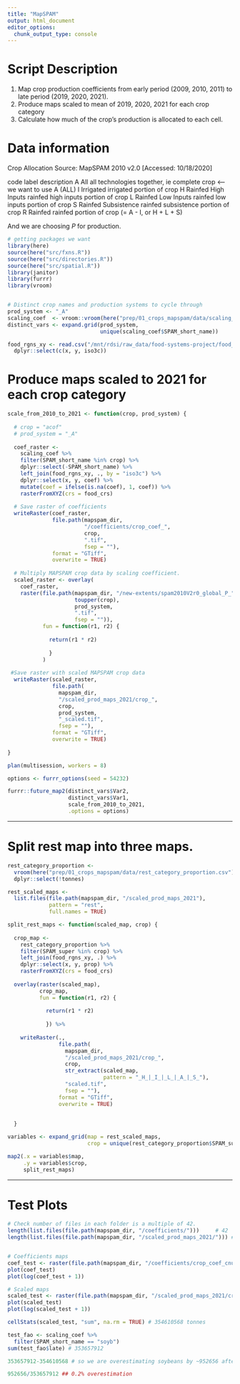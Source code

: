 ```yaml
---
title: "MapSPAM"
output: html_document
editor_options: 
  chunk_output_type: console
---
```


# Script Description

1. Map crop production coefficients from early period (2009, 2010, 2011) to late period (2019, 2020, 2021).
2. Produce maps scaled to mean of 2019, 2020, 2021 for each crop category 
3. Calculate how much of the crop's production is allocated to each cell.

# Data information
Crop Allocation Source: MapSPAM 2010 v2.0 [Accessed: 10/18/2020]


code	label	description
A	All	all technologies together, ie complete crop   <----- we want to use A (ALL)
I	Irrigated	irrigated portion of crop
H	Rainfed High Inputs	rainfed high inputs portion of crop
L	Rainfed Low Inputs	rainfed low inputs portion of crop
S	Rainfed Subsistence	rainfed subsistence portion of crop
R	Rainfed	rainfed portion of crop (= A - I, or H + L + S)

And we are choosing _P_ for production. 

```r
# getting packages we want
library(here)
source(here("src/fxns.R"))
source(here("src/directories.R"))
source(here("src/spatial.R"))
library(janitor)
library(furrr)
library(vroom)


# Distinct crop names and production systems to cycle through
prod_system <- "_A"
scaling_coef  <- vroom::vroom(here("prep/01_crops_mapspam/data/scaling_coef.csv"))
distinct_vars <- expand.grid(prod_system, 
                             unique(scaling_coef$SPAM_short_name))

food_rgns_xy <- read.csv("/mnt/rdsi/raw_data/food-systems-project/food_rgns_xy.csv") %>%
  dplyr::select(c(x, y, iso3c))

``` 

# Produce maps scaled to 2021 for each crop category 

```r
scale_from_2010_to_2021 <- function(crop, prod_system) {
  
  # crop = "acof"
  # prod_system = "_A"
  
  coef_raster <- 
    scaling_coef %>% 
    filter(SPAM_short_name %in% crop) %>% 
    dplyr::select(-SPAM_short_name) %>% 
    left_join(food_rgns_xy, ., by = "iso3c") %>% 
    dplyr::select(x, y, coef) %>% 
    mutate(coef = ifelse(is.na(coef), 1, coef)) %>% 
    rasterFromXYZ(crs = food_crs)
  
  # Save raster of coefficients
  writeRaster(coef_raster, 
              file.path(mapspam_dir,
                        "/coefficients/crop_coef_",
                        crop,
                        ".tif",
                        fsep = ""), 
              format = "GTiff", 
              overwrite = TRUE)
  
  # Multiply MAPSPAM crop data by scaling coefficient.  
  scaled_raster <- overlay(
    coef_raster, 
    raster(file.path(mapspam_dir, "/new-extents/spam2010V2r0_global_P_", 
                     toupper(crop), 
                     prod_system, 
                     ".tif",
                     fsep = "")), 
           fun = function(r1, r2) {
             
             return(r1 * r2)
             
             }
           )
      
 #Save raster with scaled MAPSPAM crop data
  writeRaster(scaled_raster, 
              file.path(
                mapspam_dir,
                "/scaled_prod_maps_2021/crop_",
                crop,
                prod_system,
                "_scaled.tif",
                fsep = ""),
              format = "GTiff", 
              overwrite = TRUE)
  
}

plan(multisession, workers = 8)

options <- furrr_options(seed = 54232)

furrr::future_map2(distinct_vars$Var2,
                   distinct_vars$Var1, 
                   scale_from_2010_to_2021,
                   .options = options)
```

-------------------------------------------------------------------------------

# Split rest map into three maps.

```r
rest_category_proportion <- 
  vroom(here("prep/01_crops_mapspam/data/rest_category_proportion.csv")) %>% 
  dplyr::select(!tonnes)

rest_scaled_maps <- 
  list.files(file.path(mapspam_dir, "/scaled_prod_maps_2021"), 
             pattern = "rest",
             full.names = TRUE)

split_rest_maps <- function(scaled_map, crop) {
  
  crop_map <- 
    rest_category_proportion %>% 
    filter(SPAM_super %in% crop) %>% 
    left_join(food_rgns_xy, .) %>% 
    dplyr::select(x, y, prop) %>% 
    rasterFromXYZ(crs = food_crs)
  
  overlay(raster(scaled_map),
          crop_map,
          fun = function(r1, r2) {
            
            return(r1 * r2)
            
            }) %>% 
    
    writeRaster(., 
                file.path(
                  mapspam_dir,
                  "/scaled_prod_maps_2021/crop_",
                  crop,
                  str_extract(scaled_map, 
                              pattern = "_H_|_I_|_L_|_A_|_S_"),
                  "scaled.tif",
                  fsep = ""),
                format = "GTiff", 
                overwrite = TRUE)
  
    
  }

variables <- expand_grid(map = rest_scaled_maps, 
                         crop = unique(rest_category_proportion$SPAM_super))

map2(.x = variables$map,
     .y = variables$crop,
     split_rest_maps)


```

-------------------------------------------------------------------------------


# Test Plots
```r
# Check number of files in each folder is a multiple of 42.
length(list.files(file.path(mapspam_dir, "/coefficients/")))     # 42
length(list.files(file.path(mapspam_dir, "/scaled_prod_maps_2021/"))) # 225


# Coefficients maps
coef_test <- raster(file.path(mapspam_dir, "/coefficients/crop_coef_cnut.tif"))
plot(coef_test)
plot(log(coef_test + 1))

# Scaled maps
scaled_test <- raster(file.path(mapspam_dir, "/scaled_prod_maps_2021/crop_soyb_A_scaled.tif"))
plot(scaled_test)
plot(log(scaled_test + 1))

cellStats(scaled_test, "sum", na.rm = TRUE) # 354610568 tonnes 

test_fao <- scaling_coef %>% 
  filter(SPAM_short_name == "soyb")
sum(test_fao$late) # 353657912

353657912-354610568 # so we are overestimating soybeans by ~952656 after scaling the mapspam data.. actually not horrible.

952656/353657912 ## 0.2% overestimation

```



